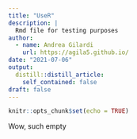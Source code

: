 ```yaml
---
title: "UseR"
description: |
  Rmd file for testing purposes
author:
  - name: Andrea Gilardi
    url: https://agila5.github.io/
date: "2021-07-06"
output:
  distill::distill_article:
    self_contained: false
draft: false
---
```


```r
knitr::opts_chunk$set(echo = TRUE)
```

Wow, such empty
